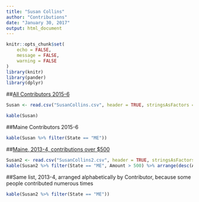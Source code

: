 ```yaml
---
title: "Susan Collins"
author: "Contributions"
date: "January 30, 2017"
output: html_document
---
```


```r
knitr::opts_chunk$set(
	echo = FALSE,
	message = FALSE,
	warning = FALSE
)
library(knitr)
library(pander)
library(dplyr)
```

##[All Contributors 2015-6](http://fec.gov/fecviewer/CandCmteTransaction.do)

```r

Susan <- read.csv("SusanCollins.csv", header = TRUE, stringsAsFactors = FALSE, skip = 7)

kable(Susan)


```

##Maine Contributors 2015-6

```r

kable(Susan %>% filter(State == "ME"))
```

##[Maine, 2013-4, contributions over $500](http://fec.gov/disclosurehs/HSContTran.do)

```r
Susan2 <- read.csv("SusanCollins2.csv", header = TRUE, stringsAsFactors = FALSE)
kable(Susan2 %>% filter(State == "ME", Amount > 500) %>% arrange(desc(Amount)))

```


##Same list, 2013-4, arranged alphabetically by Contributor, because some people contributed numerous times
```r
kable(Susan2 %>% filter(State == "ME"))
```


